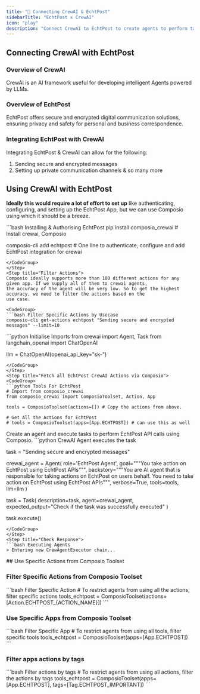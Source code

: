 ```yaml
---
title: "🚀 Connecting CrewAI & EchtPost"
sidebarTitle: "EchtPost x CrewAI"
icon: "play"
description: "Connect CrewAI to EchtPost to create agents to perform tasks using natural language"
---
```


## Connecting CrewAI with EchtPost

### Overview of CrewAI

CrewAI is an AI framework useful for developing intelligent Agents powered by LLMs.

### Overview of EchtPost

EchtPost offers secure and encrypted digital communication solutions, ensuring privacy and safety for personal and business correspondence.

### Integrating EchtPost with CrewAI

Integrating EchtPost & CrewAI can allow for the following:

1. Sending secure and encrypted messages
2. Setting up private communication channels
& so many more

## Using CrewAI with EchtPost

<Steps>
<Step title="Setting Up the Environment">

**Ideally this would require a lot of effort to set up** like authenticating, configuring, and setting up the EchtPost App, but we can use Composio using which it should be a breeze.

<CodeGroup>
```bash Installing & Authorising EchtPost
pip install composio_crewai # Install crewai, Composio 

composio-cli add echtpost # One line to authenticate, configure and add EchtPost integration for crewai
```
</CodeGroup>
</Step>
<Step title="Filter Actions">
Composio ideally supports more than 100 different actions for any given app. If we supply all of them to crewai agents, 
the accuracy of the agent will be very low. So to get the highest accuracy, we need to filter the actions based on the 
use case.

<CodeGroup>
```bash Filter Specific Actions by Usecase
composio-cli get-actions echtpost "Sending secure and encrypted messages" --limit=10
```
</CodeGroup>

</Step>
<Step title="Import Base Packages">

<CodeGroup>
```python Initialise Imports
from crewai import Agent, Task
from langchain_openai import ChatOpenAI

llm = ChatOpenAI(openai_api_key="sk-<OPENAI KEY>")
```
</CodeGroup>
</Step>
<Step title="Fetch all EchtPost CrewAI Actions via Composio">
<CodeGroup>
```python Tools For EchtPost
# Import from composio_crewai
from composio_crewai import ComposioToolset, Action, App

tools = ComposioToolset(actions=[]) # Copy the actions from above. 

# Get All the Actions for EchtPost
# tools = ComposioToolset(apps=[App.ECHTPOST]) # can use this as well
```
</CodeGroup>
</Step>
<Step title="Execute the Agent">
Create an agent and execute tasks to perform EchtPost API calls using Composio. 
<CodeGroup>
```python CrewAI Agent executes the task

task = "Sending secure and encrypted messages"

crewai_agent = Agent(
    role='EchtPost Agent',
    goal="""You take action on EchtPost using EchtPost APIs""",
    backstory="""You are AI agent that is responsible for taking actions on EchtPost on users behalf. You need to take action on EchtPost using EchtPost APIs""",
    verbose=True,
    tools=tools,
    llm=llm
)

task = Task(
    description=task,
    agent=crewai_agent,
    expected_output="Check if the task was successfully executed"
)

task.execute()
```
</CodeGroup>
</Step>
<Step title="Check Response">
```bash Executing Agents
> Entering new CrewAgentExecutor chain...
```
</Step>
</Steps>
## Use Specific Actions from Composio Toolset

### Filter Specific Actions from Composio Toolset

<CodeGroup>
```bash Filter Specific Action
# To restrict agents from using all the actions, filter specific actions
tools_echtpost = ComposioToolset(actions=[Action.ECHTPOST_{ACTION_NAME}])
```
</CodeGroup>

### Use Specific Apps from Composio Toolset
<CodeGroup>
```bash Filter Specific App
# To restrict agents from using all tools, filter specific tools
tools_echtpost = ComposioToolset(apps=[App.ECHTPOST])
```
</CodeGroup>

### Filter apps actions by tags 
<CodeGroup>
```bash Filter actions by tags
# To restrict agents from using all actions, filter the actions by tags
tools_echtpost = ComposioToolset(apps=[App.ECHTPOST], tags=[Tag.ECHTPOST_IMPORTANT])
```
</CodeGroup>